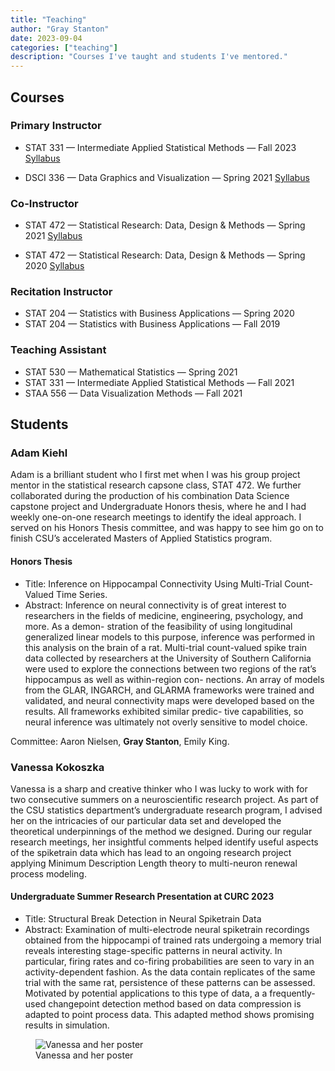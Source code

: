 ```yaml
---
title: "Teaching"
author: "Gray Stanton"
date: 2023-09-04
categories: ["teaching"]
description: "Courses I've taught and students I've mentored."
---
```




## Courses

### Primary Instructor
* STAT 331 --- Intermediate Applied Statistical Methods --- Fall 2023
    [Syllabus](/pdf/STAT331SyllabiusF23.pdf)

* DSCI 336 --- Data Graphics and Visualization --- Spring 2021
    [Syllabus](/pdf/DSCI336_syllabus_22.pdf)


### Co-Instructor
* STAT 472 --- Statistical Research: Data, Design & Methods --- Spring 2021
    [Syllabus](/pdf/472sp_syllabus.pdf)

* STAT 472 --- Statistical Research: Data, Design & Methods --- Spring 2020
    [Syllabus](/pdf/472sp2020_syllabus.pdf)

### Recitation Instructor 
 * STAT 204 --- Statistics with Business Applications --- Spring 2020
 * STAT 204 --- Statistics with Business Applications --- Fall 2019 

### Teaching Assistant
* STAT 530 --- Mathematical Statistics --- Spring 2021
* STAT 331 --- Intermediate Applied Statistical Methods --- Fall 2021
* STAA 556 --- Data Visualization Methods --- Fall 2021


## Students

### Adam Kiehl
Adam is a brilliant student who I first met when I was his group project mentor in the statistical research capsone class, STAT 472. 
We further collaborated during the production of his combination Data Science capstone project and Undergraduate Honors thesis, where he and I had weekly one-on-one research meetings to identify the ideal approach. I served on his Honors Thesis committee, 
and was happy to see him go on to finish CSU's accelerated Masters of Applied Statistics program.

#### Honors Thesis
* Title: Inference on Hippocampal Connectivity Using Multi-Trial Count-Valued Time Series.
* Abstract: Inference on neural connectivity is of great interest to researchers in
the fields of medicine, engineering, psychology, and more. As a demon-
stration of the feasibility of using longitudinal generalized linear models to
this purpose, inference was performed in this analysis on the brain of a rat.
Multi-trial count-valued spike train data collected by researchers at the
University of Southern California were used to explore the connections
between two regions of the rat’s hippocampus as well as within-region con-
nections. An array of models from the GLAR, INGARCH, and GLARMA
frameworks were trained and validated, and neural connectivity maps were
developed based on the results. All frameworks exhibited similar predic-
tive capabilities, so neural inference was ultimately not overly sensitive to
model choice.

Committee: Aaron Nielsen, __Gray Stanton__, Emily King.

### Vanessa Kokoszka

Vanessa is a sharp and creative thinker who I was lucky to work with for two consecutive summers on a neuroscientific research project. As part of the CSU statistics department's undergraduate research program, I advised her on the intricacies of our particular data set and 
developed the theoretical underpinnings of the method we designed. During our regular research meetings, her insightful comments helped identify useful aspects of the spiketrain data which has lead to an ongoing research project applying Minimum Description Length
theory to multi-neuron renewal process modeling.

#### Undergraduate Summer Research Presentation at CURC 2023
* Title: Structural Break Detection in Neural Spiketrain Data
* Abstract: Examination of multi-electrode neural spiketrain recordings obtained from the hippocampi of trained rats undergoing a memory trial reveals interesting stage-specific patterns in neural activity. 
  In particular, firing rates and co-firing probabilities are seen to vary in an activity-dependent fashion. As the data contain replicates of the same trial with the same rat, persistence of these patterns can be assessed.
   Motivated by potential applications to this type of data, a a frequently-used changepoint detection method based on data compression is adapted to point process data. 
   This adapted method shows promising results in simulation.


![Vanessa and her poster](/images/vanessa_poster_crop.jpg)

